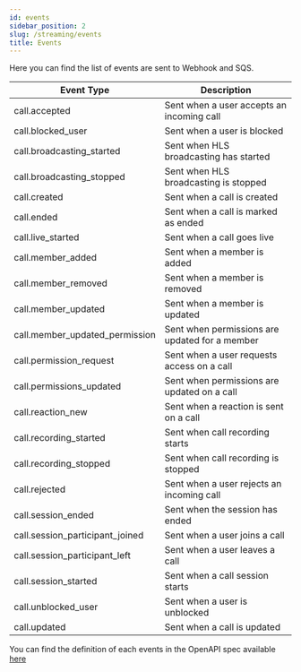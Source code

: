 ```yaml
---
id: events
sidebar_position: 2
slug: /streaming/events
title: Events
---
```


Here you can find the list of events are sent to Webhook and SQS.

| Event Type                      | Description                                    |
|---------------------------------|------------------------------------------------|
| call.accepted                   | Sent when a user accepts an incoming call      |
| call.blocked_user               | Sent when a user is blocked                    |
| call.broadcasting_started       | Sent when HLS broadcasting has started         |
| call.broadcasting_stopped       | Sent when HLS broadcasting is stopped          |
| call.created                    | Sent when a call is created                    |
| call.ended                      | Sent when a call is marked as ended            |
| call.live_started               | Sent when a call goes live                     |
| call.member_added               | Sent when a member is added                    |
| call.member_removed             | Sent when a member is removed                  |
| call.member_updated             | Sent when a member is updated                  |
| call.member_updated_permission  | Sent when permissions are updated for a member |
| call.permission_request         | Sent when a user requests access on a call     |
| call.permissions_updated        | Sent when permissions are updated on a call    |
| call.reaction_new               | Sent when a reaction is sent on a call         |
| call.recording_started          | Sent when call recording starts                |
| call.recording_stopped          | Sent when call recording is stopped            |
| call.rejected                   | Sent when a user rejects an incoming call      |
| call.session_ended              | Sent when the session has ended                |
| call.session_participant_joined | Sent when a user joins a call                  |
| call.session_participant_left   | Sent when a user leaves a call                 |
| call.session_started            | Sent when a call session starts                |
| call.unblocked_user             | Sent when a user is unblocked                  |
| call.updated                    | Sent when a call is updated                    |

You can find the definition of each events in the OpenAPI spec available [here](https://github.com/GetStream/protocol/blob/main/openapi/video-openapi.yaml)
